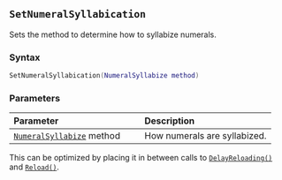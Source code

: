 ::: {.minipage data-latex="{\textwidth}"}
## `SetNumeralSyllabication`

Sets the method to determine how to syllabize numerals.

### Syntax {-}

``` .lua
SetNumeralSyllabication(NumeralSyllabize method)
```

### Parameters {-}

**Parameter** | **Description**
| :-- | :-- |
| [`NumeralSyllabize`](#numeralsyllabize) method | How numerals are syllabized. |

:::: {.tipsection data-latex=""}
This can be optimized by placing it in between calls to [`DelayReloading()`](#batch-delayreloading) and [`Reload()`](#batch-reload).
::::
:::
